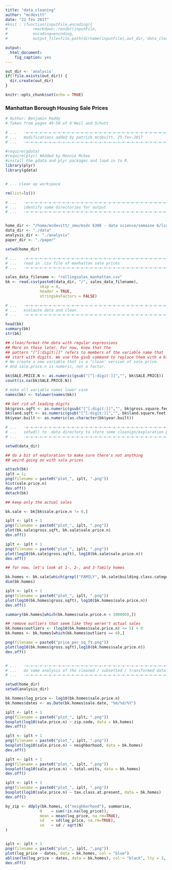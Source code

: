 ```yaml
---
title: "data_cleaning"
author: "mcdevitt"
date: "22 fév 2017"
#knit : (function(inputFile,encoding){
#			rmarkdown::render(inputFile,
#			encoding=encoding,
#			output_file=file.path(dirname(inputFile),out_dir,'data_clean.html')})

output: 
  html_document: 
    fig_caption: yes
---
```


```r
out_dir <- 'analysis'
if(!file.exists(out_dir)) {
  dir.create(out_dir)
}
```

```r
knitr::opts_chunk$set(echo = TRUE)

```

### Manhattan Borough Housing Sale Prices

```r

# Author: Benjamin Reddy
# Taken from pages 49-50 of O'Neil and Schutt

# ...	-=-=-=-=-=-=-=-=-=-=-=-=-=-=-=-=-=-=-=-=-=-=-=-=-=-=-=-=-=-=-=-=-=-=-=-=-
# ...	modifications added by patrick mcdevitt, 25-fev-2017
# ...	-=-=-=-=-=-=-=-=-=-=-=-=-=-=-=-=-=-=-=-=-=-=-=-=-=-=-=-=-=-=-=-=-=-=-=-=-

#require(gdata)
#require(plyr) #Added by Monnie McGee
#install the gdata and plyr packages and load in to R.
library(plyr)
library(gdata)


# ... clean up workspace

rm(list=ls())

# ...	-=-=-=-=-=-=-=-=-=-=-=-=-=-=-=-=-=-=-=-=-=-=-=-=-=-=-=-=-=-=-=-=-=-=-=-=-
# ...	identify some directories for output
# ...	-=-=-=-=-=-=-=-=-=-=-=-=-=-=-=-=-=-=-=-=-=-=-=-=-=-=-=-=-=-=-=-=-=-=-=-=-


home_dir <- "/home/mcdevitt/_smu/msds 6306 - data science/semaine 6/lsa_28feb"
data_dir <- "./data"
analysis_dir <- "./analysis"
paper_dir <- "./paper"

setwd(home_dir)

# ...	-=-=-=-=-=-=-=-=-=-=-=-=-=-=-=-=-=-=-=-=-=-=-=-=-=-=-=-=-=-=-=-=-=-=-=-=-
# ...	read in .csv file of manhattan sale prices
# ...	-=-=-=-=-=-=-=-=-=-=-=-=-=-=-=-=-=-=-=-=-=-=-=-=-=-=-=-=-=-=-=-=-=-=-=-=-

sales_data_filename <- "rollingsales_manhattan.csv"
bk <- read.csv(paste0(data_dir, "/", sales_data_filename),
			   skip = 4,
			   header = TRUE,
			   stringsAsFactors = FALSE)

# ...	-=-=-=-=-=-=-=-=-=-=-=-=-=-=-=-=-=-=-=-=-=-=-=-=-=-=-=-=-=-=-=-=-=-=-=-=-
# ...	evalaute data and clean
# ...	-=-=-=-=-=-=-=-=-=-=-=-=-=-=-=-=-=-=-=-=-=-=-=-=-=-=-=-=-=-=-=-=-=-=-=-=-

head(bk)
summary(bk)
str(bk)

## clean/format the data with regular expressions
## More on these later. For now, know that the
## pattern "[^[:digit:]]" refers to members of the variable name that
## start with digits. We use the gsub command to replace them with a blank space.
# We create a new variable that is a "clean' version of sale.price.
# And sale.price.n is numeric, not a factor.

bk$SALE.PRICE.N <- as.numeric(gsub("[^[:digit:]]","", bk$SALE.PRICE))
count(is.na(bk$SALE.PRICE.N))

# make all variable names lower case
names(bk) <- tolower(names(bk)) 

## Get rid of leading digits
bk$gross.sqft <- as.numeric(gsub("[^[:digit:]]","", bk$gross.square.feet))
bk$land.sqft <- as.numeric(gsub("[^[:digit:]]","", bk$land.square.feet))
bk$year.built <- as.numeric(as.character(bk$year.built))

# ...	-=-=-=-=-=-=-=-=-=-=-=-=-=-=-=-=-=-=-=-=-=-=-=-=-=-=-=-=-=-=-=-=-=-=-=-=-
# ...	setwd() to .data directory to store some cleanign/exploration plots
# ...	-=-=-=-=-=-=-=-=-=-=-=-=-=-=-=-=-=-=-=-=-=-=-=-=-=-=-=-=-=-=-=-=-=-=-=-=-

setwd(data_dir)

## do a bit of exploration to make sure there's not anything
## weird going on with sale prices

attach(bk)
iplt = 1;
png(filename = paste0("plot_", iplt, ".png"))
hist(sale.price.n) 
dev.off()
detach(bk)

## keep only the actual sales

bk.sale <- bk[bk$sale.price.n != 0,]

iplt <- iplt + 1
png(filename = paste0("plot_", iplt, ".png"))
plot(bk.sale$gross.sqft, bk.sale$sale.price.n)
dev.off()

iplt <- iplt + 1
png(filename = paste0("plot_", iplt, ".png"))
plot(log10(bk.sale$gross.sqft), log10(bk.sale$sale.price.n))
dev.off()

## for now, let's look at 1-, 2-, and 3-family homes

bk.homes <- bk.sale[which(grepl("FAMILY", bk.sale$building.class.category)),]
dim(bk.homes)

iplt <- iplt + 1
png(filename = paste0("plot_", iplt, ".png"))
plot(log10(bk.homes$gross.sqft), log10(bk.homes$sale.price.n))
dev.off()

summary(bk.homes[which(bk.homes$sale.price.n < 100000),])

## remove outliers that seem like they weren't actual sales
bk.homes$outliers <- (log10(bk.homes$sale.price.n) <= 5) + 0
bk.homes <- bk.homes[which(bk.homes$outliers == 0),]

png(filename = paste0("price_per_sq_ft.png"))
plot(log10(bk.homes$gross.sqft),log10(bk.homes$sale.price.n))
dev.off()


# ...	-=-=-=-=-=-=-=-=-=-=-=-=-=-=-=-=-=-=-=-=-=-=-=-=-=-=-=-=-=-=-=-=-=-=-=-=-
# ...	do some analysis of the cleaned / subsetted / transformed data
# ...	-=-=-=-=-=-=-=-=-=-=-=-=-=-=-=-=-=-=-=-=-=-=-=-=-=-=-=-=-=-=-=-=-=-=-=-=-

setwd(home_dir)
setwd(analysis_dir)

bk.homes$log_price <- log10(bk.homes$sale.price.n)
bk.homes$dates <- as.Date(bk.homes$sale.date, "%m/%d/%Y")

iplt <- iplt + 1
png(filename = paste0("plot_", iplt, ".png"))
boxplot(log10(sale.price.n) ~ zip.code, data = bk.homes)
dev.off()

iplt <- iplt + 1
png(filename = paste0("plot_", iplt, ".png"))
boxplot(log10(sale.price.n) ~ neighborhood, data = bk.homes)
dev.off()

iplt <- iplt + 1
png(filename = paste0("plot_", iplt, ".png"))
boxplot(log10(sale.price.n) ~ total.units, data = bk.homes)
dev.off()

iplt <- iplt + 1
png(filename = paste0("plot_", iplt, ".png"))
boxplot(log10(sale.price.n) ~ tax.class.at.present, data = bk.homes)
dev.off()

by_zip <- ddply(bk.homes, c("neighborhood"), summarise,
               N    = sum(!is.na(log_price)),
               mean = mean(log_price, na.rm=TRUE),
               sd   = sd(log_price, na.rm=TRUE),
               se   = sd / sqrt(N)
)


iplt <- iplt + 1
png(filename = paste0("plot_", iplt, ".png"))
plot(log_price ~ dates, data = bk.homes, col = "blue")
abline(lm(log_price ~ dates, data = bk.homes), col = "black", lty = 3, lwd = 3)
dev.off()

```
